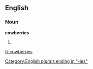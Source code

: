 ==English==

===Noun===
'''cowberries'''

# {{plural of|[[cowberry]]}}

[[Category:English plurals ending in "-ies"]]

[[fr:cowberries]]